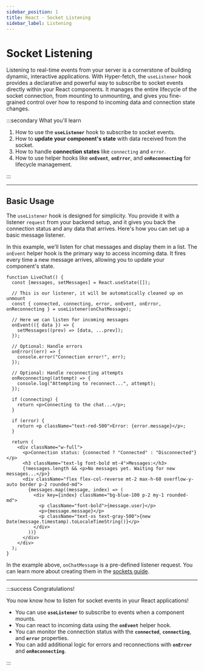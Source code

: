 ```yaml
---
sidebar_position: 1
title: React - Socket Listening
sidebar_label: Listening
---
```


# Socket Listening

Listening to real-time events from your server is a cornerstone of building dynamic, interactive applications. With
Hyper-fetch, the `useListener` hook provides a declarative and powerful way to subscribe to socket events directly
within your React components. It manages the entire lifecycle of the socket connection, from mounting to unmounting, and
gives you fine-grained control over how to respond to incoming data and connection state changes.

:::secondary What you'll learn

1.  How to use the **`useListener`** hook to subscribe to socket events.
2.  How to **update your component's state** with data received from the socket.
3.  How to handle **connection states** like `connecting` and `error`.
4.  How to use helper hooks like **`onEvent`**, **`onError`**, and **`onReconnecting`** for lifecycle management.

:::

---

## Basic Usage

The `useListener` hook is designed for simplicity. You provide it with a listener `request` from your backend setup, and
it gives you back the connection status and any data that arrives. Here's how you can set up a basic message listener.

In this example, we'll listen for chat messages and display them in a list. The `onEvent` helper hook is the primary way
to access incoming data. It fires every time a new message arrives, allowing you to update your component's state.

```tsx live
function LiveChat() {
  const [messages, setMessages] = React.useState([]);

  // This is our listener, it will be automatically cleaned up on unmount
  const { connected, connecting, error, onEvent, onError, onReconnecting } = useListener(onChatMessage);

  // Here we can listen for incoming messages
  onEvent(({ data }) => {
    setMessages((prev) => [data, ...prev]);
  });

  // Optional: Handle errors
  onError((err) => {
    console.error("Connection error!", err);
  });

  // Optional: Handle reconnecting attempts
  onReconnecting((attempt) => {
    console.log("Attempting to reconnect...", attempt);
  });

  if (connecting) {
    return <p>Connecting to the chat...</p>;
  }

  if (error) {
    return <p className="text-red-500">Error: {error.message}</p>;
  }

  return (
    <div className="w-full">
      <p>Connection status: {connected ? "Connected" : "Disconnected"}</p>
      <h3 className="text-lg font-bold mt-4">Messages:</h3>
      {!messages.length && <p>No messages yet. Waiting for new messages...</p>}
      <div className="flex flex-col-reverse mt-2 max-h-60 overflow-y-auto border p-2 rounded-md">
        {messages.map((message, index) => (
          <div key={index} className="bg-blue-100 p-2 my-1 rounded-md">
            <p className="font-bold">{message.user}</p>
            <p>{message.message}</p>
            <p className="text-xs text-gray-500">{new Date(message.timestamp).toLocaleTimeString()}</p>
          </div>
        ))}
      </div>
    </div>
  );
}
```

In the example above, `onChatMessage` is a pre-defined listener request. You can learn more about creating them in the
[sockets guide](/docs/guides/sockets/listening).

---

:::success Congratulations!

You now know how to listen for socket events in your React applications!

- You can use **`useListener`** to subscribe to events when a component mounts.
- You can react to incoming data using the **`onEvent`** helper hook.
- You can monitor the connection status with the **`connected`**, **`connecting`**, and **`error`** properties.
- You can add additional logic for errors and reconnections with **`onError`** and **`onReconnecting`**.

:::
